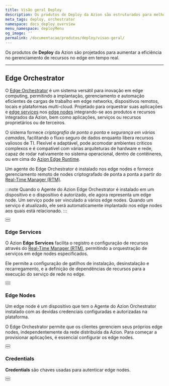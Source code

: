```yaml
---
title: Visão geral Deploy
description: Os produtos de Deploy da Azion são estruturados para melhorar a eficiência no gerenciamento de recursos no edge em tempo real.
meta_tags: deploy, orchestrator
namespace: docs_deploy_overview
menu_namespace: deployMenu
og_image: ''
permalink: /documentacao/produtos/deploy/visao-geral/
---
```



Os produtos de **Deploy** da Azion são projetados para aumentar a eficiência no gerenciamento de recursos no edge em tempo real.

---

## Edge Orchestrator

O [Edge Orchestrator](/pt-br/documentacao/produtos/edge-orchestrator/) é um sistema versátil para inovação em edge computing, permitindo a implantação, gerenciamento e automação eficientes de cargas de trabalho em edge networks, dispositivos remotos, locais e plataformas multi-cloud. Projetado para orquestrar suas aplicações e [edge services](/pt-br/documentacao/produtos/edge-orchestrator/edge-services/) nos [edge nodes](/pt-br/documentacao/produtos/edge-orchestrator/edge-node/) integrando-se aos produtos e recursos integrados da Azion, bem como aplicações, serviços ou recursos proprietários ou de terceiros.

O sistema fornece *criptografia de ponta a ponta* e *segurança em várias camadas*, facilitando o fluxo seguro de dados enquanto libera recursos valiosos de TI. Flexível e adaptável, pode acomodar ambientes críticos complexos e é compatível com várias arquiteturas de hardware e rede, capaz de rodar nativamente no sistema operacional, dentro de contêineres, ou em cima do [Azion Edge Runtime](/pt-br/documentacao/produtos/edge-application/edge-functions/runtime/visao-geral/).

Um agente do Edge Orchestrator é instalado nos edge nodes e fornece gerenciamento remoto de nodes criptografado de ponta a ponta a partir do [Real-Time Manager (RTM)](/pt-br/documentacao/produtos/guias/como-acessar-o-rtm/).

:::note 
Quando o Agente do Azion Edge Orchestrator é instalado em um dispositivo e o dispositivo é autorizado, ele agora representa um edge node. Um serviço pode ser vinculado a vários edge nodes. Quando um serviço é atualizado, ele será automaticamente implantado nos edge nodes aos quais está relacionado.
:::

<Button href="/pt-br/documentacao/produtos/edge-orchestrator/" text="saiba mais sobre o edge orchestrator" variant="secondary" target="_blank"></Button>
<br />
<Button href="/pt-br/documentacao/produtos/guias/deploy/instalar-orchestrator-agent/" text="consulte o guia de instalação do edge orchestrator agent" variant="secondary" target="_blank"></Button>

### Edge Services

O Azion **Edge Services** facilita o registro e configuração de recursos através do [Real-Time Manager (RTM)](/pt-br/documentacao/produtos/guias/como-acessar-o-rtm/), permitindo a orquestração de serviços em edge nodes especificados.

Ele permite a configuração de gatilhos de instalação, desinstalação e recarregamento, e a definição de dependências de recursos para a execução do serviço de rede no edge.

<Button href="/pt-br/documentacao/produtos/edge-orchestrator/edge-services/" text="saiba mais sobre edge services" variant="secondary" target="_blank"></Button>
<br />
<Button href="/pt-br/documentacao/produtos/guias/deploy/criar-edge-service/" text="consulte o guia para criar um edge service" variant="secondary" target="_blank"></Button>

### Edge Nodes

Um edge node é um dispositivo que tem o Agente do Azion Orchestrator instalado com as devidas credenciais configuradas e autorizadas na plataforma.

O Edge Orchestrator permite que os clientes gerenciem seus próprios edge nodes, independentemente da rede distribuída da Azion. Para começar a provisionar aplicações, é essencial configurar os edge nodes.

<Button href="/pt-br/documentacao/produtos/edge-orchestrator/edge-node/" text="saiba mais sobre edge nodes" variant="secondary" target="_blank"></Button>
<br />
<Button href="/pt-br/documentacao/produtos/guias/deploy/autorizar-edge-node/" text="consulte o guia para autorizar um edge node" variant="secondary" target="_blank"></Button>

### Credentials

**Credentials** são chaves usadas para autenticar edge nodes.

<Button href="/pt-br/documentacao/produtos/credenciais/" text="saiba mais sobre as credenciais" variant="secondary" target="_target=_blank"></Button>
<br />
<Button href="/pt-br/documentacao/produtos/guias/deploy/gerar-credentials/" text="consulte o guia de criação de credenciais" variant="secondary" target="_blank"></Button>
